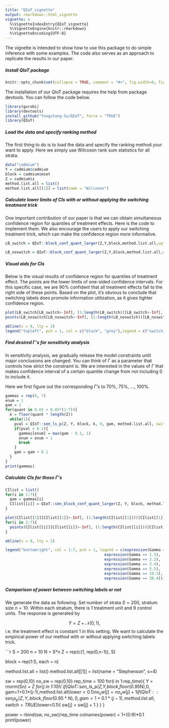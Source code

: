 ```yaml
---
title: "QIoT_vignette"
output: rmarkdown::html_vignette
vignette: >
  %\VignetteIndexEntry{QIoT_vignette}
  %\VignetteEngine{knitr::rmarkdown}
  %\VignetteEncoding{UTF-8}
---
```


The vignette is intended to show how to use this package to do simple inference with some examples. The code also serves as an approach to replicate the results in our paper. 


##### Install QIoT package

```r
knitr::opts_chunk$set(collapse = TRUE, comment = "#>", fig.width=6, fig.height=6)
```

The installation of our QIoT package requires the help from package devtools. You can follow the code below.

```r

library(gurobi)
library(devtools)
install_github("Yongchang-Su/QIoT", force = "TRUE")
library(QIoT)
```


##### Load the data and specify ranking method

The first thing to do is to load the data and specify the ranking method your want to apply. Here we simply use Wilcoxon rank sum statistics for all strata.

```r
data("cadmium")
Y = cadmium$cadmium
block = cadmium$mset
Z = cadmium$z
method.list.all = list()
method.list.all[[1]] = list(name = "Wilcoxon")

```


##### Calculate lower limits of CIs with or without applying the switching treatment trick

One important contribution of our paper is that we can obtain simultaneous confidence region for quantiles of treatment effects. Here is the code to implement them. We also encourage the users to apply our switching treatment trick, which can make the confidence region more informative.

```r

LB_switch = QIoT::block_conf_quant_larger(Z,Y,block,method.list.all,opt.method = "Greedy", switch = TRUE, null.max=10^5)

LB_noswitch = QIoT::block_conf_quant_larger(Z,Y,block,method.list.all,opt.method = "Greedy", switch = FALSE, null.max=10^5)

```


##### Visual aids for CIs

Below is the visual results of confidence region for quantiles of treatment effect. The points are the lower limits of one-sided confidence intervals. For this specific case, we are 90% confident that all treatment effects fall to the right side of these points. Based on the plot, it's obvious to conclude that switching labels does promote information utilization, as it gives tighter confidence region.

```r
plot(LB_switch[LB_switch>-Inf], (1:length(LB_switch))[LB_switch>-Inf], type = "p", xlim = c(-1.5, 1), xlab = "c", ylab = "k", cex = 0.5)
points(LB_noswitch[LB_noswitch>-Inf], (1:length(LB_noswitch))[LB_noswitch>-Inf], cex = 0.5, col = "grey")

abline(v = 0, lty = 2)
legend("topleft", pch = 1, col = c("black", "grey"),legend = c("switching labels", "no switching"))
```


##### Find desired $\Gamma$'s for sensitivity analysis

In sensitivity analysis, we gradually release the model constraints until major conclusions are changed. You can think of $\Gamma$ as a parameter that controls how strict the constraint is. We are interested in the values of $\Gamma$ that makes confidence interval of a certain quantile change from not including 0 to include it.

Here we first figure out the corresponding $\Gamma$'s to 70%, 75%, $\ldots$, 100%.

```r
gammas = rep(0, 7)
enum = 1
gam = 1
for(quant in 0.65 + 0.05*(1:7)){
  k = floor(quant * length(Z))
  while(1){
    pval = QIoT::sen_ls_p(Z, Y, block, k, 0, gam, method.list.all, switch = TRUE)$upper
    if(pval > 0.1){
      gammas[enum] = max(gam - 0.1, 1)
      enum = enum + 1
      break
    }
    gam = gam + 0.1
  }
}
print(gammas)
```



##### Calculate CIs for those $\Gamma$'s

```r
CIlist = list()
for(i in 1:7){
  gam = gammas[i]
  CIlist[[i]] = QIoT::sen_block_conf_quant_larger(Z, Y, block, method.list.all, gam,switch = TRUE)
}
```

```r
plot(CIlist[[1]][CIlist[[1]]>-Inf], (1:length(CIlist[[1]]))[CIlist[[1]]>-Inf], type = "p", xlim = c(-0.5, 1), xlab = "c", ylab = "k", cex = 0.5)
for(i in 2:7){
  points(CIlist[[i]][CIlist[[i]]>-Inf], (1:length(CIlist[[i]]))[CIlist[[i]]>-Inf], cex = 0.5, col = i) 
}

abline(v = 0, lty = 2)

legend("bottomright", col = 1:7, pch = 1, legend = c(expression(Gamma == 1),
                                            expression(Gamma == 1.5),
                                            expression(Gamma == 2.2),
                                            expression(Gamma == 3.4),
                                            expression(Gamma == 5.5),
                                            expression(Gamma == 10.5),
                                            expression(Gamma == 38.4)))
```


##### Comparison of power between switching labels or not

We generate the data as following.
Set number of strata $S=200$, stratum size $n=10$. Within each stratum, there is $1$ treatment unit and $9$ control units. The response is generated by

$$Y = Z+\mathcal N(0,1),  $$
i.e. the treatment effect is constant 1 in this setting. We want to calculate the empirical power of our method with or without applying switching labels trick.

```r
S = 200
n = 10
N = S*n
Z = rep(c(1, rep(0,n-1)), S)

block = rep(1:S, each = n)

method.list.all = list()
method.list.all[[1]] = list(name = "Stephenson", s=4)

sw = rep(0,10)
no_sw = rep(0,10)
rep_time = 100
for(i in 1:rep_time){
  Y = rnorm(S*n) + Z
  for(j in 1:10){
    if(QIoT::sen_ls_p(Z,Y,block,floor(0.95*N),0, gam=1+0.1*(j-1),method.list.all)$lower<0.1){
      no_sw[j] = no_sw[j] + 1
    }
    if(QIoT::sen_ls_p(Z,Y,block,floor(0.95*N),0, gam=1+0.1*(j-1),method.list.all,switch = TRUE)$lower<0.1){
      sw[j] = sw[j] + 1
    }
  }
}


power = rbind(sw, no_sw)/rep_time
colnames(power) = 1+(0:9)*0.1
print(power)